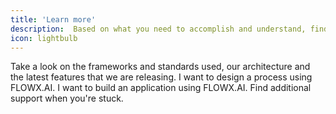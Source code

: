 ```yaml
---
title: 'Learn more'
description:  Based on what you need to accomplish and understand, find below-suggested tracks you can follow. Choose the track that suits you best.
icon: lightbulb
---
```



<CardGroup cols={2}>
  <Card title="Platform Overview" icon="square-1" href="/4.0/docs/platform-overview">
    Take a look on the frameworks and standards used, our architecture and the latest features that we are releasing.
  </Card>
  <Card title="Design a Process" icon="square-2" href="/4.0/docs/flowx-designer/managing-a-process-flow">
    I want to design a process using FLOWX.AI.
  </Card>
  <Card title="Build an Application" icon="square-3" href="/sdks">
    I want to build an application using FLOWX.AI.
  </Card>
  <Card title="Additional Support" icon="square-4" href="https://flowxai.zendesk.com/">
    Find additional support when you're stuck.
  </Card>
</CardGroup>
